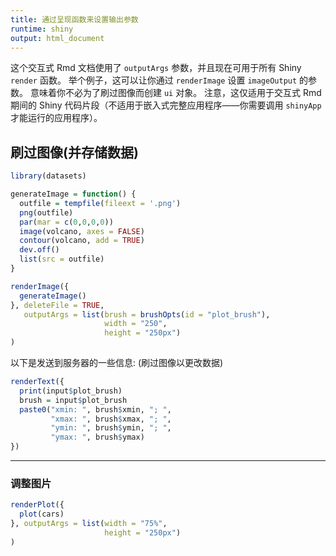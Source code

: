 ---
title: 通过呈现函数来设置输出参数
runtime: shiny
output: html_document
---

这个交互式 Rmd 文档使用了 `outputArgs`
参数，并且现在可用于所有 Shiny `render` 函数。 举个例子，这可以让你通过 `renderImage` 设置 `imageOutput` 的参数。 意味着你不必为了刷过图像而创建 `ui` 对象。 注意，这仅适用于交互式  Rmd 期间的 Shiny 代码片段（不适用于嵌入式完整应用程序——你需要调用 `shinyApp` 才能运行的应用程序）。 

## 刷过图像(并存储数据)

```{r setup, echo=FALSE}
library(datasets)

generateImage = function() {
  outfile = tempfile(fileext = '.png')
  png(outfile)
  par(mar = c(0,0,0,0))
  image(volcano, axes = FALSE)
  contour(volcano, add = TRUE)
  dev.off()
  list(src = outfile)
}
```

```{r image}
renderImage({
  generateImage()
}, deleteFile = TRUE, 
   outputArgs = list(brush = brushOpts(id = "plot_brush"),
                     width = "250",
                     height = "250px")
)
```

以下是发送到服务器的一些信息: (刷过图像以更改数据)

```{r brush info}
renderText({ 
  print(input$plot_brush)
  brush = input$plot_brush
  paste0("xmin: ", brush$xmin, "; ",
         "xmax: ", brush$xmax, "; ",
         "ymin: ", brush$ymin, "; ",
         "ymax: ", brush$ymax)
})
```

---

###  调整图片


```{r plot}
renderPlot({ 
  plot(cars) 
}, outputArgs = list(width = "75%", 
                     height = "250px")
)
```
